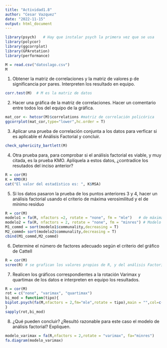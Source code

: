```yaml
---
title: "Actividad1.8"
author: "Cesar Vazquez"
date: "2022-11-15"
output: html_document
---
```


```r
library(psych)   # Hay que instalar psych la primera vez que se usa
library(polycor)
library(ggcorrplot)
library(GPArotation) 
library(performance) 
```

```r
M = read.csv("datoslago.csv")
M
```

1.  Obtener la matriz de correlaciones y la matriz de valores p de significancia por pares. Interpreten los resultado en equipo.

```r
corr.test(M)  # M es la matriz de datos
```

2.  Hacer una gráfica de la matriz de correlaciones. Hacer un comentario entre todos los del equipo de la gráfica.

```r
mat_cor <- hetcor(M)$correlations #matriz de correlación policórica
ggcorrplot(mat_cor,type="lower",hc.order = T)
```

3.  Aplicar una prueba de correlación conjunta a los datos para verficar si es aplicable el Análisis Factorial y concluir.

```r
check_sphericity_bartlett(M)  
```

4.  Otra prueba para, para comprobar si el análisis factorial es viable, y muy citada, es la prueba KMO. Aplíquela a estos datos, ¿contradice los resutados del inciso anterior?

```r
R = cor(M)
K = KMO(R)
cat("El valor del estadístico es: ", K$MSA)
```

5.  Si los datos pasaron la prueba de los puntos anteriores 3 y 4, hacer un análisis factorial usando el criterio de máxima verosimilitud y el de mínimo residuo

```r
R = cor(M)
modelo1 = fa(R, nfactors =2, rotate = "none", fm = "mle")   # de máxima verosimilitud
modelo2 = fa(R, nfactors = 2, rotate = "none", fm = "minres") # Modelo de mínimo residuo
M1_commd = sort(modelo1$communality,decreasing = T)
M2_commd= sort(modelo2$communality,decreasing = T)
cbind(M1_commd,M2_commd)
```

6.  Determine el número de factores adecuado según el criterio del gráfico de Cattell

```r
R = cor(M)
scree(R) # se grafican los valores propios de R, y del análisis Factorial
```

7.  Realicen los gráficos correspondientes a la rotación Varimax y quartimax de los datos e interpreten en equipo los resultados.

```r
R = cor(M)
rot = c("none", "varimax", "quartimax")
bi_mod = function(tipo){
biplot.psych(fa(M,nfactors = 2,fm="mle",rotate = tipo),main = "",col=c(2,3,4),pch = c(21,18),group = M[,"Tamano"])  
}
sapply(rot,bi_mod)
```

8.  ¿Qué pueden concluir? ¿Resultó razonable para este caso el modelo de análisis factorial? Expliquen.

```r
modelo_varimax = fa(R,nfactors = 2,rotate = "varimax", fa="minres")
fa.diagram(modelo_varimax)
```
